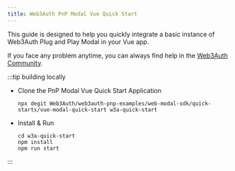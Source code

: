 ```yaml
---
title: Web3Auth PnP Modal Vue Quick Start
---
```


This guide is designed to help you quickly integrate a basic instance of Web3Auth Plug and Play Modal in your Vue app.

If you face any problem anytime, you can always find help in the [Web3Auth Community](https://web3auth.io/community/c/help-pnp/pnp-modal/7).

:::tip building locally

- Clone the PnP Modal Vue Quick Start Application

  ```shell npm2yarn
  npx degit Web3Auth/web3auth-pnp-examples/web-modal-sdk/quick-starts/vue-modal-quick-start w3a-quick-start
  ```

- Install & Run

  ```shell npm2yarn
  cd w3a-quick-start
  npm install
  npm run start
  ```

:::
